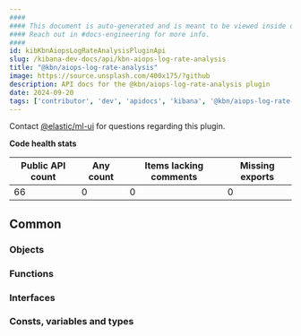 ```yaml
---
####
#### This document is auto-generated and is meant to be viewed inside our experimental, new docs system.
#### Reach out in #docs-engineering for more info.
####
id: kibKbnAiopsLogRateAnalysisPluginApi
slug: /kibana-dev-docs/api/kbn-aiops-log-rate-analysis
title: "@kbn/aiops-log-rate-analysis"
image: https://source.unsplash.com/400x175/?github
description: API docs for the @kbn/aiops-log-rate-analysis plugin
date: 2024-09-20
tags: ['contributor', 'dev', 'apidocs', 'kibana', '@kbn/aiops-log-rate-analysis']
---
```




Contact [@elastic/ml-ui](https://github.com/orgs/elastic/teams/ml-ui) for questions regarding this plugin.

**Code health stats**

| Public API count  | Any count | Items lacking comments | Missing exports |
|-------------------|-----------|------------------------|-----------------|
| 66 | 0 | 0 | 0 |

## Common

### Objects
<DocDefinitionList data={kbnAiopsLogRateAnalysisObj.common.objects}/>

### Functions
<DocDefinitionList data={kbnAiopsLogRateAnalysisObj.common.functions}/>

### Interfaces
<DocDefinitionList data={kbnAiopsLogRateAnalysisObj.common.interfaces}/>

### Consts, variables and types
<DocDefinitionList data={kbnAiopsLogRateAnalysisObj.common.misc}/>


